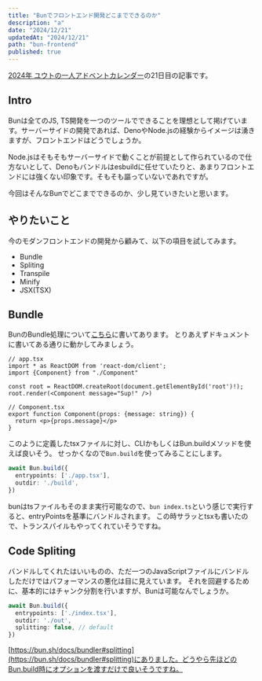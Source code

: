 ```yaml
---
title: "Bunでフロントエンド開発どこまでできるのか"
description: "a"
date: "2024/12/21"
updatedAt: "2024/12/21"
path: "bun-frontend"
published: true
---
```


[2024年 ユウトの一人アドベントカレンダー](https://adventar.org/calendars/9980)の21日目の記事です。

## Intro

Bunは全てのJS, TS開発を一つのツールでできることを理想として掲げています。サーバーサイドの開発であれば、DenoやNode.jsの経験からイメージは湧きますが、フロントエンドはどうでしょうか。

Node.jsはそもそもサーバーサイドで動くことが前提として作られているので仕方ないとして、Denoもバンドルはesbuildに任せていたりと、あまりフロントエンドには強くない印象です。そもそも謳っていないであれですが。

今回はそんなBunでどこまでできるのか、少し見ていきたいと思います。

## やりたいこと

今のモダンフロントエンドの開発から顧みて、以下の項目を試してみます。

- Bundle
- Spliting
- Transpile
- Minify
- JSX(TSX)

## Bundle

BunのBundle処理について[こちら](https://bun.sh/docs/bundler#basic-example)に書いてあります。
とりあえずドキュメントに書いてある通りに動かしてみましょう。

```tsx
// app.tsx
import * as ReactDOM from 'react-dom/client';
import {Component} from "./Component"

const root = ReactDOM.createRoot(document.getElementById('root')!);
root.render(<Component message="Sup!" />)

// Component.tsx
export function Component(props: {message: string}) {
  return <p>{props.message}</p>
}
```

このように定義したtsxファイルに対し、CLIかもしくはBun.buildメソッドを使えば良いそう。
せっかくなので`Bun.build`を使ってみることにします。

```ts
await Bun.build({
  entrypoints: ['./app.tsx'],
  outdir: './build',
})
```

bunはtsファイルもそのまま実行可能なので、`bun index.ts`という感じで実行すると、entryPointsを基準にバンドルされます。
この時サラッとtsxも書いたので、トランスパイルもやってくれていそうですね。

## Code Spliting

バンドルしてくれたはいいものの、ただ一つのJavaScriptファイルにバンドルしただけではパフォーマンスの悪化は目に見えています。
それを回避するために、基本的にはチャンク分割を行いますが、Bunは可能なんでしょうか。

```ts
await Bun.build({
  entrypoints: ['./index.tsx'],
  outdir: './out',
  splitting: false, // default
})
```

[https://bun.sh/docs/bundler#splitting](https://bun.sh/docs/bundler#splitting)にありました。どうやら先ほどのBun.build時にオプションを渡すだけで良いそうですね。